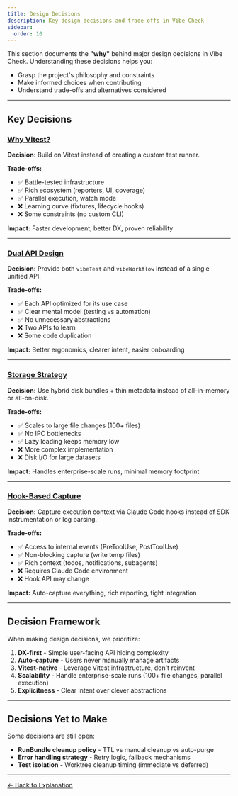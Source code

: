 ```yaml
---
title: Design Decisions
description: Key design decisions and trade-offs in Vibe Check
sidebar:
  order: 10
---
```


This section documents the **"why"** behind major design decisions in Vibe Check. Understanding these decisions helps you:

- Grasp the project's philosophy and constraints
- Make informed choices when contributing
- Understand trade-offs and alternatives considered

---

## Key Decisions

### [Why Vitest?](/explanation/decisions/why-vitest/)

**Decision:** Build on Vitest instead of creating a custom test runner.

**Trade-offs:**
- ✅ Battle-tested infrastructure
- ✅ Rich ecosystem (reporters, UI, coverage)
- ✅ Parallel execution, watch mode
- ❌ Learning curve (fixtures, lifecycle hooks)
- ❌ Some constraints (no custom CLI)

**Impact:** Faster development, better DX, proven reliability

---

### [Dual API Design](/explanation/decisions/dual-api/)

**Decision:** Provide both `vibeTest` and `vibeWorkflow` instead of a single unified API.

**Trade-offs:**
- ✅ Each API optimized for its use case
- ✅ Clear mental model (testing vs automation)
- ✅ No unnecessary abstractions
- ❌ Two APIs to learn
- ❌ Some code duplication

**Impact:** Better ergonomics, clearer intent, easier onboarding

---

### [Storage Strategy](/explanation/decisions/storage-strategy/)

**Decision:** Use hybrid disk bundles + thin metadata instead of all-in-memory or all-on-disk.

**Trade-offs:**
- ✅ Scales to large file changes (100+ files)
- ✅ No IPC bottlenecks
- ✅ Lazy loading keeps memory low
- ❌ More complex implementation
- ❌ Disk I/O for large datasets

**Impact:** Handles enterprise-scale runs, minimal memory footprint

---

### [Hook-Based Capture](/explanation/decisions/hook-capture/)

**Decision:** Capture execution context via Claude Code hooks instead of SDK instrumentation or log parsing.

**Trade-offs:**
- ✅ Access to internal events (PreToolUse, PostToolUse)
- ✅ Non-blocking capture (write temp files)
- ✅ Rich context (todos, notifications, subagents)
- ❌ Requires Claude Code environment
- ❌ Hook API may change

**Impact:** Auto-capture everything, rich reporting, tight integration

---

## Decision Framework

When making design decisions, we prioritize:

1. **DX-first** - Simple user-facing API hiding complexity
2. **Auto-capture** - Users never manually manage artifacts
3. **Vitest-native** - Leverage Vitest infrastructure, don't reinvent
4. **Scalability** - Handle enterprise-scale runs (100+ file changes, parallel execution)
5. **Explicitness** - Clear intent over clever abstractions

---

## Decisions Yet to Make

Some decisions are still open:

- **RunBundle cleanup policy** - TTL vs manual cleanup vs auto-purge
- **Error handling strategy** - Retry logic, fallback mechanisms
- **Test isolation** - Worktree cleanup timing (immediate vs deferred)

---

[← Back to Explanation](../)

